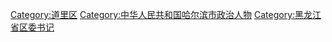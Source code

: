 [[Category:道里区|Category:道里区]]
[[Category:中华人民共和国哈尔滨市政治人物|Category:中华人民共和国哈尔滨市政治人物]]
[[Category:黑龙江省区委书记|Category:黑龙江省区委书记]]